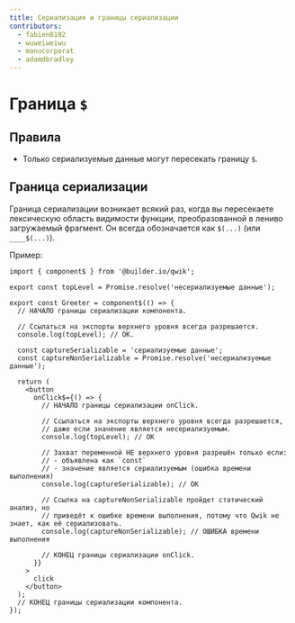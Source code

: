 ```yaml
---
title: Сериализация и границы сериализации
contributors:
  - fabien0102
  - wuweiweiwu
  - manucorporat
  - adamdbradley
---
```


# Граница `$`

## Правила

- Только сериализуемые данные могут пересекать границу `$`.

## Граница сериализации

Граница сериализации возникает всякий раз, когда вы пересекаете лексическую область видимости функции, преобразованной в лениво загружаемый фрагмент. Он всегда обозначается как `$(...)` (или `____$(...)`).

Пример:

```tsx
import { component$ } from '@builder.io/qwik';

export const topLevel = Promise.resolve('несериализуемые данные');

export const Greeter = component$(() => {
  // НАЧАЛО границы сериализации компонента.

  // Ссылаться на экспорты верхнего уровня всегда разрешается.
  console.log(topLevel); // OK.

  const captureSerializable = 'сериализуемые данные';
  const captureNonSerializable = Promise.resolve('несериализуемые данные');

  return (
    <button
      onClick$={() => {
        // НАЧАЛО границы сериализации onClick.

        // Ссылаться на экспорты верхнего уровня всегда разрешается,
        // даже если значение является несериализуемым.
        console.log(topLevel); // OK

        // Захват переменной НЕ верхнего уровня разрешён только если:
        // - объявлена как `const`
        // - значение является сериализуемым (ошибка времени выполнения)
        console.log(captureSerializable); // OK

        // Ссылка на captureNonSerializable пройдет статический анализ, но
        // приведёт к ошибке времени выполнения, потому что Qwik не знает, как её сериализовать.
        console.log(captureNonSerializable); // ОШИБКА времени выполнения

        // КОНЕЦ границы сериализации onClick.
      }}
    >
      click
    </button>
  );
  // КОНЕЦ границы сериализации компонента.
});
```
